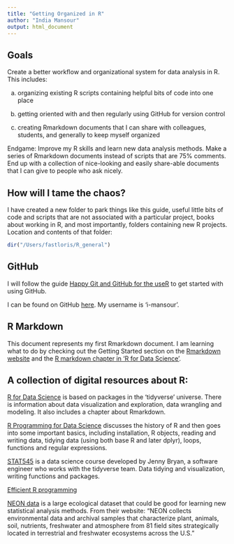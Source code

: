 ```yaml
---
title: "Getting Organized in R"
author: "India Mansour"
output: html_document
---
```


## Goals

Create a better workflow and organizational system for data analysis in R. This includes: 

(a) organizing existing R scripts containing helpful bits of code into one place

(b) getting oriented with and then regularly using GitHub for version control

(c) creating Rmarkdown documents that I can share with colleagues, students,  and generally to keep myself organized

Endgame: Improve my R skills and learn new data analysis methods. Make a series of Rmarkdown documents instead of scripts that are 75% comments. End up with a collection of nice-looking and easily share-able documents that I can give to people who ask nicely.

## How will I tame the chaos?

I have created a new folder to park things like this guide, useful little bits of code and scripts that are not associated with a particular project, books about working in R, and most importantly, folders containing new R projects. Location and contents of that folder:

```r
dir("/Users/fastloris/R_general")
```

## GitHub

I will follow the guide [Happy Git and GitHub for the useR](https://happygitwithr.com/) to get started with using GitHub.

I can be found on GitHub [here](https://github.com/i-mansour). My username is 'i-mansour'.

## R Markdown

This document represents my first Rmarkdown document. I am learning what to do by checking out the Getting Started section on the  [Rmarkdown website](http://rmarkdown.rstudio.com) and the [R markdown chapter in 'R for Data Science'](https://r4ds.had.co.nz/r-markdown.html).

## A collection of digital resources about R:

[R for Data Science](https://r4ds.had.co.nz/) is based on packages in the 'tidyverse' universe. There is information about data visualization and exploration, data wrangling and modeling. It also includes a chapter about Rmarkdown.

[R Programming for Data Science](https://bookdown.org/rdpeng/rprogdatascience/) discusses the history of R and then goes into some important basics, including installation, R objects, reading and writing data, tidying data (using both base R and later dplyr), loops, functions and regular expressions.

[STAT545](https://stat545.com/) is a data science course developed by Jenny Bryan, a software engineer who works with the tidyverse team. Data tidying and visualization, writing functions and packages.

[Efficient R programming](https://bookdown.org/csgillespie/efficientR/)

[NEON data](https://www.neonscience.org/data) is a large ecological dataset that could be good for learning new statistical analysis methods. From their website: "NEON collects environmental data and archival samples that characterize plant, animals, soil, nutrients, freshwater and atmosphere from 81 field sites strategically located in terrestrial and freshwater ecosystems across the U.S."


